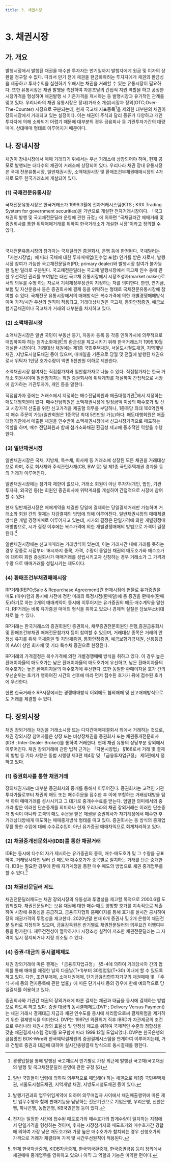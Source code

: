 ```yaml
---
title: 3. 채권시장
---
```


# 3. 채권시장

## 가. 개요
발행시장에서 발행된 채권을 매수한 투자자는 만기일까지 발행자에게 원금 및 이자의 상환을 청구할 수 없다. 따라서 만기 전에 채권을 현금화하려는 투자자에게 채권의 환금성을 제공하고 투자수익을 실현하기 위해서는 채권을 거래할 수 있는 유통시장이 필요하다. 또한 유통시장은 채권 발행을 촉진하여 자본조달의 간접적 지원 역할을 하고 공정한 시장가격을 형성하여 채권발행 시 기준가격을 제시하는 등 발행시장과 유기적인 관계를 맺고 있다. 우리나라의 채권 유통시장은 장내(거래소 개설)시장과 장외(OTC;Over-The-Counter) 시장으로 구분되는데, 현재 국고채 지표종목[^1]을 제외한 대부분의 채권이 장외시장에서 거래되고 있는 실정이다. 이는 채권이 주식과 달리 종류가 다양하고 개인투자자에 의해 소화되기 어렵기 때문에 대부분의 경우 금융회사 등 기관투자가간의 대량매매, 상대매매 형태로 이루어지기 때문이다.

[^1]: 경쟁입찰을 통해 발행된 국고채로서 만기별로 가장 최근에 발행된 국고채(국고채권의 발행 및 국고채전문딜러 운영에 관한 규정 §2)

## 나. 장내시장
채권이 장내시장에서 매매 거래되기 위해서는 우선 거래소에 상장되어야 하며, 현재 공모로 발행되는 대다수의 채권이 거래소에 상장되어 있다. 우리나라 채권 장내 유통시장은 국채 전문유통시장, 일반채권시장, 소액채권시장 및 환매조건부채권매매시장의 4가지로 모두 한국거래소에 개설되어 있다.

### (1) 국채전문유통시장
국채전문유통시장은 한국거래소가 1999.3월에 전자거래시스템(KTS ; KRX Trading System for government securities)을 기반으로 개설한 전자거래시장이다. 「국고채권의 발행 및 국고채전문딜러 운영에 관한 규정」에 의하면 “국채딜러간 매매거래 및 증권회사를 통한 위탁매매거래를 위하여 한국거래소가 개설한 시장”이라고 정의할 수 있다.

  <GCenterImg src ="/fs/6230_1.png" width ="600" /><br/>

국채전문유통시장의 참가자는 국채딜러인 증권회사, 은행 등에 한정된다. 국채딜러는 「자본시장법」에 따라 국채에 대한 투자매매업(인수업 포함) 인가를 받은 자로서, 발행시장 참여가 가능한 국고채전문딜러(PD; primary dealer)와 발행시장 참여가 불가능한 일반 딜러로 구분된다. 국고채전문딜러는 국고채 발행시장에서 국고채 인수 등에 관한 우선적인 권리를 부여받는 대신 국고채 유통시장에서 시장조성자(market maker)로서의 의무를 수행 하는 자로서 기획재정부장관이 지정하는 자를 의미한다. 한편, 연기금, 보험 및 자산운용사 등은 증권회사에 결제 등을 위탁하는 형태로 국채전문유통시장에 참여할 수 있다. 국채전문 유통시장에서의 매매방식은 복수가격에 의한 개별경쟁매매방식이며 가격/시간 우선의 원칙이 적용되고, 거래대상채권은 국고채, 통화안정증권, 예금보험기금채권이나 국고채가 거래의 대부분을 차지하고 있다.

### (2) 소액채권시장
소액채권시장은 일반 국민이 부동산 등기, 자동차 등록 등 각종 인허가시에 의무적으로 매입하여야 하는 첨가소화채권[^2]의 환금성을 제고시키기 위해 한국거래소가 1995.10월 개설한 시장이다. 거래대상 채권에는 제1종 국민주택채권, 서울도시철도채권, 지역개발채권, 지방도시철도채권 등이 있으며, 매매일을 기준으로 당월 및 전월에 발행된 채권으로서 위탁자 1인당 호가수량이 액면 5천만원 이하로 제한한다.

소액채권시장 참여자는 직접참가자와 일반참가자로 나눌 수 있다. 직접참가자는 한국 거래소 회원사이며 일반참가자는 회원 증권회사에 위탁계좌를 개설하여 간접적으로 시장에 참가하는 기관투자가, 개인 등을 말한다.

직접참가자 중에는 거래소에서 지정하는 매수전담회원과 매출대행기관[^3]에서 지정하는 매도대행회원이 있다. 매수전담회원은 소액채권시장에 일정금액 이상의 매수호가 및 신고 시장가격 산출을 위한 신고가격을 제출할 의무를 부담하나, 1종목당 최대 100억원까지 매수 주문이 가능(일반회원은 1종목당 최대 5천만원 가능)하다. 매도대행회원은 매출대행기관에서 매출된 채권을 인수받아 소액채권시장에서 신고시장가격으로 매도하는 역할을 하며, 매수 전담회원과 함께 첨가소화채권 환금성 제고에 중추적인 역할을 수행한다.

[^2]: 일반 국민들이 법령에 의하여 의무적으로 매입해야 하는 채권으로 제1종 국민주택채권, 서울도시철도채권, 지역개발 채권, 지방도시철도채권 등이 있다.
[^3]: 발행기관과의 업무위임계약에 의하여 의무매입자 사이에서 채권매출행위에 따른 제반 업무수행과 함께 판매기능을 담당하는 전문기관으로 기업은행, 우리은행, 신한은행, 하나은행, 농협은행, KB국민은행 등이 있다.

### (3) 일반채권시장
일반채권시장은 국채, 지방채, 특수채, 회사채 등 거래소에 상장된 모든 채권을 거래대상 으로 하며, 주로 회사채와 주식관련사채(CB, BW 등) 및 제1종 국민주택채권 경과물 등의 거래가 이루어진다.

일반채권시장에는 참가자 제한이 없으나, 거래소 회원이 아닌 투자자(개인, 법인, 기관 투자자, 외국인 등)는 회원인 증권회사에 위탁계좌를 개설하여 간접적으로 시장에 참여할 수 있다.

현재 일반채권시장은 매매계약을 체결한 당일에 결제하는 당일결제거래만 가능하며 거래소와 회원 간의 결제는 차감결제의 방법에 의해 이루어진다. 일반채권시장의 매매체결방식은 개별 경쟁매매로 이루어지고 있는데, 시가의 결정은 단일가격에 의한 개별경쟁매매방법으로, 시가 결정 이후에는 복수가격에 의한 개별경쟁매매의 방법으로 가격이 결정 된다.[^4]

일반채권시장에는 신고매매라는 거래방식이 있는데, 이는 거래시간 내에 거래를 못하는 경우 장종료 시점부터 18시까지 종목, 가격, 수량이 동일한 채권의 매도호가와 매수호가에 대하여 회원 증권회사가 매매거래를 성립시키고자 신청하는 경우 거래소가 그 가격과 수량 으로 매매거래를 성립시키는 제도이다.

[^4]: 전자는 일정한 시간에 접수된 매도호가와 매수호가의 합계수량이 일치하는 지점에서 단일가격을 형성하는 것이며, 후자는 시장참가자의 매도호가와 매수호가간 경합에 의하여 가장 낮은 매도호가와 가장 높은 매수호가가 합치되는 경우 선행호가의 가격으로 거래가 체결되며 가격 및 시간우선원칙이 적용된다.

### (4) 환매조건부채권매매시장
RP거래(REPO;Sale & Repurchase Agreement)란 현재시점에 현물로 유가증권을 매도 (매수)함과 동시에 사전에 정한 미래의 특정시점(환매일)에 동 증권을 환매수(환매도)하기로 하는 2개의 매매계약이 동시에 이루어지는 유가증권의 매도·매수계약을 말한다. RP거래는 비록 유가증권 매매의 형식을 취하고 있으나 경제적 실질은 담보부소비대차로 볼 수 있다.

RP거래는 한국거래소의 증권회원인 증권회사, 채무증권전문회원인 은행,증권금융회사 및 환매조건부채권 매매전문참가자 등이 참여할 수 있으며, 거래대상 종목은 거래의 안정성 유지를 위해 국채증권 및 지방채증권, 통화안정증권, 예금보험기금채권, 신용등급이 AA이 상인 회사채 및 기타 특수채 증권으로 한정된다.

RP거래의 가격결정은 복수가격에 의한 개별경쟁매매 방식을 취하고 있다. 이 경우 높은 환매이자율의 매도호가는 낮은 환매이자율의 매도호가에 우선하고, 낮은 환매이자율의 매수호가는 높은 환매이자율의 매수호가에 우선한다. 또한 동일한 환매이자율 호가 간의 우선순위는 호가가 행하여진 시간의 선후에 따라 먼저 접수된 호가가 뒤에 접수된 호가에 우선한다.

한편 한국거래소 RP시장에서는 경쟁매매방식 이외에도 협의매매 및 신고매매방식으로도 거래를 체결할 수 있다.

## 다. 장외시장
채권 장외거래는 채권을 거래소시장 또는 다자간매매체결회사 외에서 거래하는 것으로, 채권 장외시장 참여자들은 상장 또는 비상장채권을 증권회사 또는 채권중개전문회사(IDB ; Inter-Dealer Broker)를 통하여 거래한다. 현재 채권 유통의 상당부분 장외에서 이루어진다. 채권 장외거래에 관한 법적 근거는 「자본시장법」 §166로서 거래 및 결제의 방법 등 기타 사항은 동법 시행령 제3편 제4장 및 「금융투자업규정」 제5편에서 정하고 있다.

### (1) 증권회사를 통한 채권거래
장외채권거래는 대부분 증권회사의 중개를 통해서 이루어진다. 증권회사는 고객인 기관 투자가들로부터 채권의 매도 또는 매수주문을 접수한 후 이에 부합하는 거래상대방을 탐색 하여 매매거래를 성사시키고 그 대가로 중개수수료를 받는다. 엄밀한 의미에서의 중개라 함은 이러한 단순중개를 의미하나 현재 우리나라의 채권 장외거래는 이러한 단순중개 방식이 아니라 고객의 매도 주문을 받은 채권을 증권회사가 자기계정에서 매수한 후 거래상대방에게 매도하는 매매중개방식 형태를 띠고 있다. 증권회사는 동 방식의 중개업무를 통한 수입에 대해 수수료수입이 아닌 유가증권 매매차익으로 회계처리하고 있다.

### (2) 채권중개전문회사(IDB)를 통한 채권거래
IDB는 동시에 다수의 자가 제시하는 유가증권의 종목, 매수·매도호가 및 그 수량을 공표하여, 거래당사자인 딜러 간 매도와 매수호가가 종목별로 일치하는 거래를 단순 중개한다. IDB는 필요한 경우에 한해 자기계정을 통한 매수·매도의 방법으로 채권 중개업무를 할 수 있다.[^5]

[^5]: 현재 한국자금중개, KIDB자금중개, 한국외국환중개, 한국증권금융 등이 장외에서 채권매매 중개업무를 영위하고 있으나 아직 그 역할과 기능은 미약한 편이다.

### (3) 채권전문딜러 제도
채권전문딜러제도는 채권 장외시장의 유동성과 투명성을 제고할 목적으로 2000.6월 도입되었다. 채권전문딜러는 보유 채권에 대한 매수·매도 양방향 호가를 지속적으로 제출 하여 시장에 유동성을 공급하고, 금융투자협회 홈페이지를 통해 호가를 실시간 공시하여 장외 채권가격의 투명성을 제고한다. 2020년말 현재 6개 증권사 및 2개 은행이 채권전문 딜러로 지정되어 있으며, 금융감독원은 반기별로 채권전문딜러의 의무요건 이행여부 등을 평가한다. 재무건전성이 열악하거나 시장조성 실적이 저조한 채권전문딜러는 그 자격이 일시 정지되거나 지정 취소될 수 있다.

### (4) 증권·대금의 동시결제제도
채권 장외거래에 따른 결제는 「금융투자업규정」 §5-4에 의하여 거래당사자 간의 협의를 통해 매매를 체결한 날의 다음날(T+1)부터 30영업일(T+30) 이내에 할 수 있도록 하고 있다. 다만, 조건부매매, 소매채권매매, 단기금융집합투자기구의 채권매매 및 「주식·사채 등의 전자등록에 관한 법률」에 따른 단기사채 등의 경우에 한해 예외적으로 당일결제를 허용하고 있다.

증권회사와 기관간 채권의 장외거래에 따른 결제는 채권과 대금을 동시에 결제하는 방법 으로 하도록 하고 있다. 증권·대금의 동시결제제도(DVP ; Delivery Versus Payment)는 채권 거래시 결제대금 지급과 채권 인수도를 동시에 처리함으로써 결제위험을 제거하기 위한 결제방식을 의미한다. DVP는 1997년 외환위기 직후 IBRD가 차관제공의 조건으로 우리나라 채권시장의 효율성 및 안정성 제고를 위하여 국제적인 수준의 정합성을 갖춘 채권결제시스템 정비를 요구함에 따라 1999.12월 도입되었다. DVP는 한국은행의 금융망인 BOK-Wire와 한국예탁결제원의 증권결제시스템을 연계하여 이루어지는데, 거래 건별로 증권과 대금에 대하여 실시간총량결제 방식으로 동시결제를 행한다.
